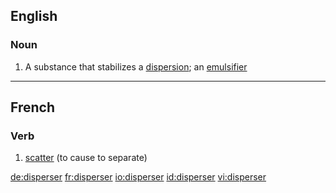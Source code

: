 ==English==

===Noun===
{{en-noun}}

# A substance that stabilizes a [[dispersion]]; an [[emulsifier]]

----

==French==

===Verb===
{{infl|fr|verb}}

# [[scatter]] (to cause to separate)

{{tbot entry|French|scatter|2008|April|fr}}

[[de:disperser]]
[[fr:disperser]]
[[io:disperser]]
[[id:disperser]]
[[vi:disperser]]